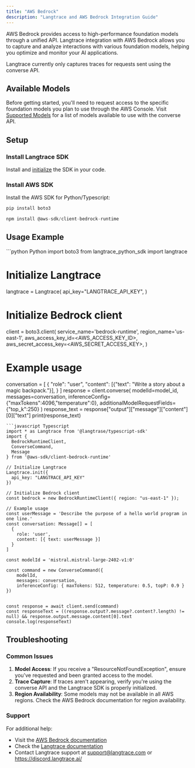 ```yaml
---
title: "AWS Bedrock"
description: "Langtrace and AWS Bedrock Integration Guide"
---
```


AWS Bedrock provides access to high-performance foundation models through a unified API. Langtrace integration with AWS Bedrock allows you to capture and analyze interactions with various foundation models, helping you optimize and monitor your AI applications.

<Callout type="warning">
  Langtrace currently only captures traces for requests sent using the converse API.
</Callout>

## Available Models

Before getting started, you'll need to request access to the specific foundation models you plan to use through the AWS Console. Visit [Supported Models](https://docs.aws.amazon.com/bedrock/latest/userguide/conversation-inference-supported-models-features.html) for a list of models available to use with the converse API.

## Setup

### Install Langtrace SDK
Install and [initialize](/quickstart) the SDK in your code.

### Install AWS SDK
Install the AWS SDK for Python/Typescript:
<CodeGroup>
```python Python
pip install boto3
``` 
```javascript Typescript
npm install @aws-sdk/client-bedrock-runtime
```
</CodeGroup>

## Usage Example

<CodeGroup>
```python Python
import boto3
from langtrace_python_sdk import langtrace

# Initialize Langtrace
langtrace = Langtrace(
    api_key="LANGTRACE_API_KEY",
)

# Initialize Bedrock client
client = boto3.client(
    service_name='bedrock-runtime',
    region_name='us-east-1',
    aws_access_key_id=<AWS_ACCESS_KEY_ID>,
    aws_secret_access_key=<AWS_SECRET_ACCESS_KEY>,
)

# Example usage
conversation = [
    {
        "role": "user",
        "content": [{"text": "Write a story about a magic backpack."}],
    }
]
response = client.converse(
    modelId=model_id,
    messages=conversation,
    inferenceConfig={"maxTokens":4096,"temperature":0},
    additionalModelRequestFields={"top_k":250}
)
response_text = response["output"]["message"]["content"][0]["text"]
print(response_text)
```
```javascript Typescript
import * as Langtrace from '@langtrase/typescript-sdk'
import {
  BedrockRuntimeClient,
  ConverseCommand,
  Message
} from '@aws-sdk/client-bedrock-runtime'

// Initialize Langtrace
Langtrace.init({
  api_key: "LANGTRACE_API_KEY"
})

// Initialize Bedrock client
const bedrock = new BedrockRuntimeClient({ region: "us-east-1" });

// Example usage
const userMessage = 'Describe the purpose of a hello world program in one line.'
const conversation: Message[] = [
  {
    role: 'user',
    content: [{ text: userMessage }]
  }
]

const modelId = 'mistral.mistral-large-2402-v1:0'

const command = new ConverseCommand({
    modelId,
    messages: conversation,
    inferenceConfig: { maxTokens: 512, temperature: 0.5, topP: 0.9 }
})


const response = await client.send(command)
const responseText = ((response.output?.message?.content?.length) != null) && response.output.message.content[0].text
console.log(responseText)
```
</CodeGroup>

## Troubleshooting

### Common Issues

1. **Model Access**: If you receive a "ResourceNotFoundException", ensure you've requested and been granted access to the model.
2. **Trace Capture**: If traces aren't appearing, verify you're using the converse API and the Langtrace SDK is properly initialized.
3. **Region Availability**: Some models may not be available in all AWS regions. Check the AWS Bedrock documentation for region availability.

### Support

For additional help:
- Visit the [AWS Bedrock documentation](https://docs.aws.amazon.com/bedrock)
- Check the [Langtrace documentation](/docs)
- Contact Langtrace support at support@langtrace.com or https://discord.langtrace.ai/